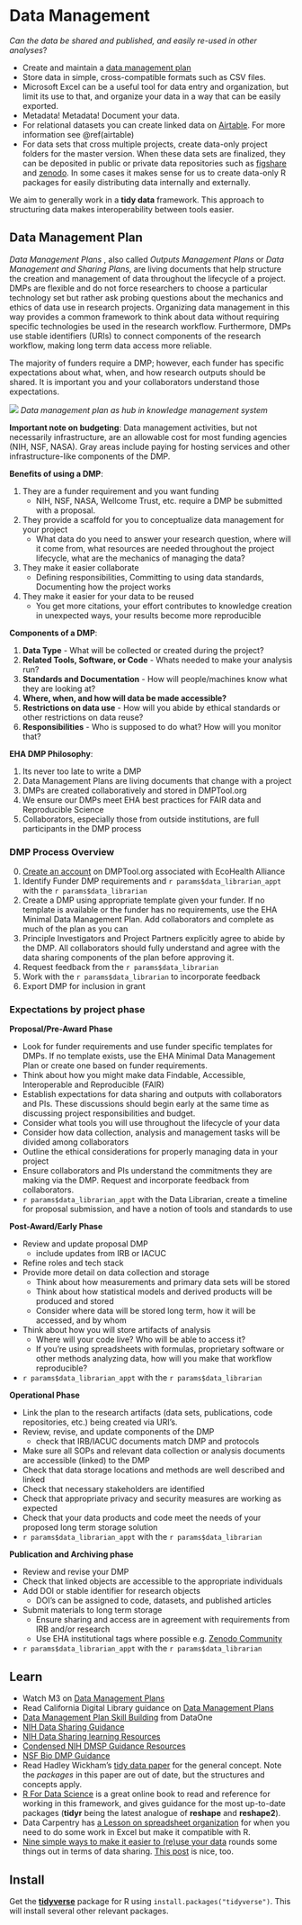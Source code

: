 # Data Management

*Can the data be shared and published, and easily re-used in other analyses*?

-   Create and maintain a [data management plan](https://dmptool.org/plans)
-   Store data in simple, cross-compatible formats such as CSV files.
-   Microsoft Excel can be a useful tool for data entry and organization, but
    limit its use to that, and organize your data in a way that can be easily
    exported.
-   Metadata! Metadata! Document your data.
-   For relational datasets you can create linked data on [Airtable](https://airtable.com/). For more information see \@ref(airtable)
-   For data sets that cross multiple projects, create data-only project folders
    for the master version. When these data sets are finalized, they can be
    deposited in public or private data repositories such as
    [figshare](https://figshare.com/) and [zenodo](https://zenodo.org/). In some
    cases it makes sense for us to create data-only R packages for easily
    distributing data internally and externally.

We aim to generally work in a **tidy data** framework. This approach to
structuring data makes interoperability between tools easier.

## Data Management Plan

*Data Management Plans* , also called *Outputs Management Plans* or *Data Management and Sharing Plans*, are living documents that help structure the creation and management of data throughout the lifecycle of a project. DMPs are flexible and do not force researchers to choose a particular technology set but rather ask probing questions about the mechanics and ethics of data use in research projects. Organizing data management in this way provides a common framework to think about data without requiring specific technologies be used in the research workflow. Furthermore, DMPs use stable identifiers (URIs) to connect  components of the research workflow, making long term data access more reliable.

The majority of funders require a DMP; however, each funder has specific expectations
about what, when, and how research outputs should be shared. It is important you 
and your collaborators understand those expectations. 

![](assets/data_mgmg_plan.png)
*Data management plan as hub in knowledge management system*

**Important note on budgeting**:
Data management activities, but not necessarily infrastructure, are an allowable cost for most funding agencies (NIH, NSF, NASA). Gray areas include paying for hosting services and other infrastructure-like components of the DMP. 

**Benefits of using a DMP**:

1. They are a funder requirement and you want funding
    - NIH, NSF, NASA, Wellcome Trust, etc. require a DMP be submitted with a proposal.    
2. They provide a scaffold for you to conceptualize data management for your project
    - What data do you need to answer your research question, where will it come from, what resources are needed throughout the project lifecycle, what are the mechanics of managing the data?
3. They make it easier collaborate
    - Defining responsibilities, Committing to using data standards, Documenting how the project works  
4. They make it easier for your data to be reused
    - You get more citations, your effort contributes to knowledge creation in unexpected ways, your results become more reproducible    

**Components of a DMP**:

1. **Data Type** - What will be collected or created during the project?  
2. **Related Tools, Software, or Code** - Whats needed to make your analysis run?  
3. **Standards and Documentation** - How will people/machines know what they are looking at?  
4. **Where, when, and how will data be made accessible?**    
5. **Restrictions on data use** - How will you abide by ethical standards or other restrictions on data reuse?  
6. **Responsibilities** - Who is supposed to do what? How will you monitor that?  

**EHA DMP Philosophy**:

1. Its never too late to write a DMP  
2. Data Management Plans are living documents that change with a project  
3. DMPs are created collaboratively and stored in DMPTool.org  
4. We ensure our DMPs meet EHA best practices for FAIR data and Reproducible Science  
5. Collaborators, especially those from outside institutions, are full participants in the DMP process 

### DMP Process Overview

0. [Create an account](https://dmptool.org/quick_start_guide) on DMPTool.org associated with EcoHealth Alliance
1. Identify Funder DMP requirements and `r params$data_librarian_appt` with the `r params$data_librarian`
2. Create a DMP using appropriate template given your funder. If no template is available or the funder has no requirements, use the EHA Minimal Data Management Plan. Add collaborators and complete as much of the plan as you can 
3. Principle Investigators and Project Partners explicitly agree to abide by the DMP. All collaborators should fully understand and agree with the data sharing components of the plan before approving it. 
3. Request feedback from the `r params$data_librarian`
4. Work with the `r params$data_librarian` to incorporate feedback 
5. Export DMP for inclusion in grant

### Expectations by project phase

**Proposal/Pre-Award Phase**

- Look for funder requirements and use funder specific templates for DMPs. If no template exists, use the EHA Minimal Data Management Plan or create one based on funder requirements.
- Think about how you might make data Findable, Accessible, Interoperable and Reproducible (FAIR)
- Establish expectations for data sharing and outputs with collaborators and PIs. These discussions should begin early at the same time as discussing project responsibilities and budget.
- Consider what tools you will use throughout the lifecycle of your data 
- Consider how data collection, analysis and management tasks will be divided among collaborators 
- Outline the ethical considerations for properly managing data in your project
- Ensure collaborators and PIs understand the commitments they are making via the DMP. Request and incorporate feedback from collaborators.
- `r params$data_librarian_appt` with the Data Librarian, create a timeline for proposal submission, and have a notion of tools and standards to use


**Post-Award/Early Phase**

- Review and update proposal DMP 
    - include updates from IRB or IACUC 
- Refine roles and tech stack
- Provide more detail on data collection and storage
    - Think about how measurements and primary data sets will be stored
    - Think about how statistical models and derived products will be produced and stored
    - Consider where data will be stored long term, how it will be accessed, and by whom
- Think about how you will store artifacts of analysis
    - Where will your code live? Who will be able to access it?  
    - If you're using spreadsheets with formulas, proprietary software or other methods analyzing data, how will you make that workflow reproducible?
- `r params$data_librarian_appt` with the `r params$data_librarian`

**Operational Phase**

- Link the plan to the research artifacts (data sets, publications, code repositories, etc.) being created via URI's.  
- Review, revise, and update components of the DMP
    - check that IRB/IACUC documents match DMP and protocols
- Make sure all SOPs and relevant data collection or analysis documents are accessible (linked) to the DMP 
- Check that data storage locations and methods are well described and linked 
- Check that necessary stakeholders are identified 
- Check that appropriate privacy and security measures are working as expected 
- Check that your data products and code meet the needs of your proposed long term storage solution
- `r params$data_librarian_appt` with the `r params$data_librarian`

**Publication and Archiving phase**

- Review and revise your DMP
- Check that linked objects are accessible to the appropriate individuals
- Add DOI or stable identifier for research objects 
    - DOI's can be assigned to code, datasets, and published articles
- Submit materials to long term storage
    - Ensure sharing and access are in agreement with requirements from IRB and/or research 
    - Use EHA institutional tags where possible e.g. [Zenodo Community](https://zenodo.org/communities/ecohealthalliance/?page=1&size=20)
- `r params$data_librarian_appt` with the `r params$data_librarian`

## Learn
-   Watch M3 on [Data Management Plans](https://airtable.com/appwlxIzmQx5njRtQ/tbledVCO9MRKkK9MW/viwfFq11zdwCbBT83/recNVSuG2ApgfYkbl?blocks=hide)
-   Read California Digital Library guidance on [Data Management Plans](https://dmptool.org/general_guidance)
-   [Data Management Plan Skill Building](https://dataoneorg.github.io/Education/bp_step/plan/) from DataOne
-   [NIH Data Sharing Guidance](https://sharing.nih.gov/data-management-and-sharing-policy)
  - [NIH Data Sharing learning Resources](https://sharing.nih.gov/about/learning)
  - [Condensed NIH DMSP Guidance Resources](https://osf.io/uadxr/)
-   [NSF Bio DMP Guidance](https://www.nsf.gov/bio/biodmp.jsp)
-   Read Hadley Wickham's [tidy data
    paper](http://vita.had.co.nz/papers/tidy-data.pdf) for the general concept.
    Note the *packages* in this paper are out of date, but the structures and
    concepts apply.
-   [R For Data Science](http://r4ds.had.co.nz/tidy-data.html) is a great online
    book to read and reference for working in this framework, and gives guidance
    for the most up-to-date packages (**tidyr** being the latest analogue of
    **reshape** and **reshape2**).
-   Data Carpentry has [a Lesson on spreadsheet
    organization](http://www.datacarpentry.org/spreadsheet-ecology-lesson/) for
    when you need to do some work in Excel but make it compatible with R.
-   [Nine simple ways to make it easier to (re)use your
    data](http://ojs.library.queensu.ca/index.php/IEE/article/view/4608/4898)
    rounds some things out in terms of data sharing. [This
    post](https://dynamicecology.wordpress.com/2016/08/22/ten-commandments-for-good-data-management/)
    is nice, too.

## Install

Get the
[**tidyverse**](https://cran.r-project.org/web/packages/tidyverse/index.html)
package for R using `install.packages("tidyverse")`. This will install several
other relevant packages.
